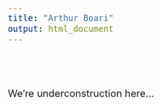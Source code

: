 ```yaml
---
title: "Arthur Boari"
output: html_document
---
```


```{=html}
<style>
body {
  color: black
  background-color: lightgreen
  font-family: Times;
  font-size: 20px;
}
pre {
  background-color: lightgreen;
}
#TOC {
  color: #A8CF45;
  font-family: Times;
  font-size: 14px;
  border-color: black;
}
#header {
  color: #00943E;
}
</style>
```
<br> <br>

We're underconstruction here...


<div class="progress">
  <div class="progress-bar" role="progressbar" style="width: 25%;" aria-valuenow="25" aria-valuemin="0" aria-valuemax="100"></div>
</div>